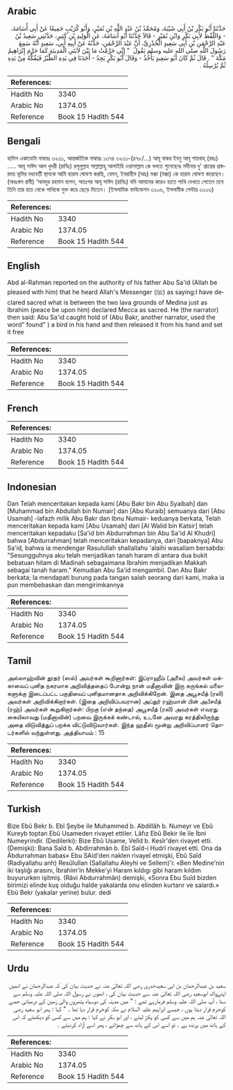 ## Arabic


<div dir="rtl" lang="ar" style={{fontSize:'larger',backgroundColor:'#f8f9fa',padding:20}}>
حَدَّثَنَا أَبُو بَكْرِ بْنُ أَبِي شَيْبَةَ، وَمُحَمَّدُ بْنُ عَبْدِ اللَّهِ بْنِ نُمَيْرٍ، وَأَبُو كُرَيْبٍ جَمِيعًا عَنْ أَبِي أُسَامَةَ، - وَاللَّفْظُ لأَبِي بَكْرٍ وَابْنِ نُمَيْرٍ - قَالاَ حَدَّثَنَا أَبُو أُسَامَةَ، عَنِ الْوَلِيدِ بْنِ كَثِيرٍ، حَدَّثَنِي سَعِيدُ بْنُ عَبْدِ الرَّحْمَنِ بْنِ أَبِي سَعِيدٍ الْخُدْرِيِّ، أَنَّ عَبْدَ الرَّحْمَنِ، حَدَّثَهُ عَنْ أَبِيهِ أَبِي، سَعِيدٍ أَنَّهُ سَمِعَ رَسُولَ اللَّهِ صلى الله عليه وسلم يَقُولُ ‏ "‏ إِنِّي حَرَّمْتُ مَا بَيْنَ لاَبَتَىِ الْمَدِينَةِ كَمَا حَرَّمَ إِبْرَاهِيمُ مَكَّةَ ‏"‏ ‏.‏ قَالَ ثُمَّ كَانَ أَبُو سَعِيدٍ يَأْخُذُ - وَقَالَ أَبُو بَكْرٍ يَجِدُ - أَحَدَنَا فِي يَدِهِ الطَّيْرُ فَيَفُكُّهُ مِنْ يَدِهِ ثُمَّ يُرْسِلُهُ ‏.‏
</div>
<div style={{backgroundColor:'#f8f9fa',padding:20, marginBottom: 10}}><table> <thead> <tr> <th>References:</th> <th></th> </tr> </thead> <tbody><tr><td>Hadith No</td><td>3340</td></tr><tr><td>Arabic No</td><td>1374.05</td></tr><tr><td>Reference</td><td>Book 15 Hadith 544</td></tr></tbody></table></div>

## Bengali


<div dir="ltr" lang="bn" style={{fontSize:'larger',backgroundColor:'#f8f9fa',padding:20}}>
হাদিস একাডেমি নাম্বারঃ ৩২৩১, আন্তর্জাতিক নাম্বারঃ ১৩৭৪ ৩২৩১-(৪৭৮/...) আবূ বাকর ইবনু আবূ শায়বাহ্ (রহঃ) ..... আবূ সাঈদ আল খুদরী (রাযিঃ) রসূলুল্লাহ সাল্লাল্লাহু আলাইহি ওয়াসাল্লাম কে বলতে শুনেছেনঃ মদীনার দু' প্রান্তের প্রস্তরময় ভূমির মধ্যবর্তী স্থানকে আমি হারাম ঘোষণা করছি, যেমন, ইবরাহীম (আঃ) মক্কা (মক্কা) কে হারাম ঘোষণা করেছেন। (অধঃস্তন রাবী) ‘আবদুর রহমান বলেন, অতঃপর আবূ সাঈদ (রাযিঃ) যদি আমাদের কারও হাতে পাখি দেখতে পেতেন তবে তিনি তার হাত থেকে পাখিকে মুক্ত করে ছেড়ে দিতেন। (ইসলামিক ফাউন্ডেশন ৩২০৬, ইসলামীক সেন্টার ৩২০৩)
</div>
<div style={{backgroundColor:'#f8f9fa',padding:20, marginBottom: 10}}><table> <thead> <tr> <th>References:</th> <th></th> </tr> </thead> <tbody><tr><td>Hadith No</td><td>3340</td></tr><tr><td>Arabic No</td><td>1374.05</td></tr><tr><td>Reference</td><td>Book 15 Hadith 544</td></tr></tbody></table></div>

## English


<div dir="ltr" lang="en" style={{fontSize:'larger',backgroundColor:'#f8f9fa',padding:20}}>
Abd al-Rahman reported on the authority of his father Abu Sa'id (Allah be pleased with him) that he heard Allah's Messenger (ﷺ) as saying:I have declared sacred what is between the two lava grounds of Medina just as Ibrahim (peace be upon him) declared Mecca as sacred. He (the narrator) then said: Abu Sa'id caught hold of (Abu Bakr, another narrator, used the word" found" ) a bird in his hand and then released it from his hand and set it free
</div>
<div style={{backgroundColor:'#f8f9fa',padding:20, marginBottom: 10}}><table> <thead> <tr> <th>References:</th> <th></th> </tr> </thead> <tbody><tr><td>Hadith No</td><td>3340</td></tr><tr><td>Arabic No</td><td>1374.05</td></tr><tr><td>Reference</td><td>Book 15 Hadith 544</td></tr></tbody></table></div>

## French


<div dir="ltr" lang="fr" style={{fontSize:'larger',backgroundColor:'#f8f9fa',padding:20}}>

</div>
<div style={{backgroundColor:'#f8f9fa',padding:20, marginBottom: 10}}><table> <thead> <tr> <th>References:</th> <th></th> </tr> </thead> <tbody><tr><td>Hadith No</td><td>3340</td></tr><tr><td>Arabic No</td><td>1374.05</td></tr><tr><td>Reference</td><td>Book 15 Hadith 544</td></tr></tbody></table></div>

## Indonesian


<div dir="ltr" lang="id" style={{fontSize:'larger',backgroundColor:'#f8f9fa',padding:20}}>
Dan Telah menceritakan kepada kami [Abu Bakr bin Abu Syaibah] dan [Muhammad bin Abdullah bin Numair] dan [Abu Kuraib] semuanya dari [Abu Usamah] -lafazh milik Abu Bakr dan Ibnu Numair- keduanya berkata, Telah menceritakan kepada kami [Abu Usamah] dari [Al Walid bin Katsir] telah menceritakan kepadaku [Sa'id bin Abdurrahman bin Abu Sa'id Al Khudri] bahwa [Abdurrahman] telah menceritakan kepadanya, dari [bapaknya] Abu Sa'id, bahwa ia mendengar Rasulullah shallallahu 'alaihi wasallam bersabda: "Sesungguhnya aku telah menjadikan tanah haram di antara dua bukit bebatuan hitam di Madinah sebagaimana Ibrahim menjadikan Makkah sebagai tanah haram." Kemudian Abu Sa'id mengambil. Dan Abu Bakr berkata; Ia mendapati burung pada tangan salah seorang dari kami, maka ia pun membebaskan dan mengirimkannya
</div>
<div style={{backgroundColor:'#f8f9fa',padding:20, marginBottom: 10}}><table> <thead> <tr> <th>References:</th> <th></th> </tr> </thead> <tbody><tr><td>Hadith No</td><td>3340</td></tr><tr><td>Arabic No</td><td>1374.05</td></tr><tr><td>Reference</td><td>Book 15 Hadith 544</td></tr></tbody></table></div>

## Tamil


<div dir="ltr" lang="ta" style={{fontSize:'larger',backgroundColor:'#f8f9fa',padding:20}}>
அல்லாஹ்வின் தூதர் (ஸல்) அவர்கள் கூறினார்கள்: இப்ராஹீம் (அலை) அவர்கள் மக்காவைப் புனித நகரமாக அறிவித்ததைப் போன்று நான் மதீனாவின் இரு கருங்கல் மலைகளுக்கு இடைப்பட்ட பகுதியைப் புனிதமானதாக அறிவிக்கிறேன். இதை அபூசயீத் (ரலி) அவர்கள் அறிவிக்கிறார்கள். (இதை அறிவிப்பவரான) அப்துர் ரஹ்மான் பின் அபீசயீத் (ரஹ்) அவர்கள் கூறுகிறார்கள்: பிறகு (என் தந்தை) அபூசயீத் (ரலி) அவர்கள் எவரது கையிலாவது (மதீனாவின்) பறவை இருக்கக் கண்டால், உடனே அவரது கரத்திலிருந்து அதை விடுவித்துப் பறக்க விட்டுவிடுவார்கள். இந்த ஹதீஸ் மூன்று அறிவிப்பாளர் தொடர்களில் வந்துள்ளது. அத்தியாயம் : 15
</div>
<div style={{backgroundColor:'#f8f9fa',padding:20, marginBottom: 10}}><table> <thead> <tr> <th>References:</th> <th></th> </tr> </thead> <tbody><tr><td>Hadith No</td><td>3340</td></tr><tr><td>Arabic No</td><td>1374.05</td></tr><tr><td>Reference</td><td>Book 15 Hadith 544</td></tr></tbody></table></div>

## Turkish


<div dir="ltr" lang="tr" style={{fontSize:'larger',backgroundColor:'#f8f9fa',padding:20}}>
Bize Ebû Bekr b. Ebî Şeybe ile Muhammed b. Abdillâh b. Numeyr ve Ebû Kureyb toptan Ebû Usameden rivayet ettiler. Lâfız Ebû Bekir ile iîe İbni Numeyrindir. (Dedilerki): Bize Ebû Usame, Velîd b. Kesîr'den rivayet etti. (Demişki): Bana Saîd b. Abdirrahmân b. Ebî Saîd-i Hudrî rivayet etti. Ona da Âbdurrahman babas» Ebu SAid'den naklen rivayeî etmişki, Ebû Saîd (Radiyallahu anh) Resûlullan (Sallallahu Aleyhi ve Sellem)'i: «Ben Medine'nin iki taşlığı arasını, İbrahim'in Mekke'yi Haram kıldıgı gibi haram kıldım buyururken işitmiş. (Râvi Abdurrahmân) demişki, «Sonra Ebu Suîd bizden birimizi elinde kuş olduğu halde yakalarda onu elinden kurtarır ve salardı.» Ebü Bekr (yakalar yerine) bulur. dedi
</div>
<div style={{backgroundColor:'#f8f9fa',padding:20, marginBottom: 10}}><table> <thead> <tr> <th>References:</th> <th></th> </tr> </thead> <tbody><tr><td>Hadith No</td><td>3340</td></tr><tr><td>Arabic No</td><td>1374.05</td></tr><tr><td>Reference</td><td>Book 15 Hadith 544</td></tr></tbody></table></div>

## Urdu


<div dir="rtl" lang="ur" style={{fontSize:'larger',backgroundColor:'#f8f9fa',padding:20}}>
سعید بن عبدالرحمان بن ابی سعیدخدری رضی اللہ تعالیٰ عنہ نے حدیث بیان کی کہ عبدالرحمان نے انھیں اپنےوالد ابوسعید رضی اللہ تعالیٰ عنہ سے حدیث بیان کی ، انھوں نے رسول اللہ صلی اللہ علیہ وسلم سے سنا ، آپ صلی اللہ علیہ وسلم فرمارہے تھے : " میں مدینہ کی دوسیاہ پتھروں والی زمین کے درمیانی حصے کوحرم قرار دیتا ہوں ، جیسے ابراہیم علیہ السلام نے مکہ کوحرم قرار دیا تھا ۔ " کہا : پھر ابو سعید رضی اللہ تعالیٰ عنہ ہم میں سے کسی کو پکڑ لیتے ، اور ابو بکر نے کہا : ہم میں سے کسی کو دیکھتے کہ اس کے ہاتھ میں پرندہ ہے ۔ تو اسے اس کے ہاتھ سے چھڑاتے ، پھر اسے آزاد کردیتے ۔
</div>
<div style={{backgroundColor:'#f8f9fa',padding:20, marginBottom: 10}}><table> <thead> <tr> <th>References:</th> <th></th> </tr> </thead> <tbody><tr><td>Hadith No</td><td>3340</td></tr><tr><td>Arabic No</td><td>1374.05</td></tr><tr><td>Reference</td><td>Book 15 Hadith 544</td></tr></tbody></table></div>